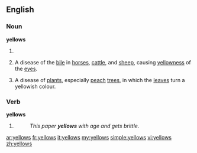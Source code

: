 ==English==

===Noun===
'''yellows'''

# {{plural of|[[yellow]]}}
# {{archaic}} A disease of the [[bile]] in [[horse]]s, [[cattle]], and [[sheep]], causing [[yellowness]] of the [[eye]]s.
# {{archaic}} A disease of [[plant]]s, especially [[peach]] [[tree]]s, in which the [[leaf|leaves]] turn a yellowish colour.

===Verb===
'''yellows'''

# {{third-person singular of|[[yellow]]}}
#:''This paper '''yellows''' with age and gets brittle.''

[[ar:yellows]]
[[fr:yellows]]
[[it:yellows]]
[[my:yellows]]
[[simple:yellows]]
[[vi:yellows]]
[[zh:yellows]]
